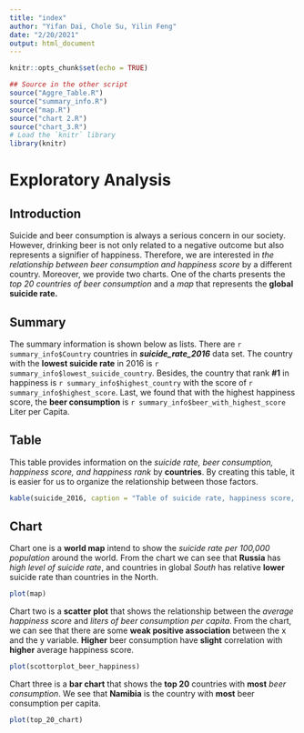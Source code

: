 ```yaml
---
title: "index"
author: "Yifan Dai, Chole Su, Yilin Feng"
date: "2/20/2021"
output: html_document
---
```


```r
knitr::opts_chunk$set(echo = TRUE)
```

```r
## Source in the other script
source("Aggre_Table.R")
source("summary_info.R")
source("map.R")
source("chart 2.R")
source("chart_3.R")
# Load the `knitr` library
library(knitr)
```
# Exploratory Analysis
## Introduction 
Suicide and beer consumption is always a serious concern in our society. However, drinking beer is not only related to a negative outcome but also represents a signifier of happiness. Therefore, we are interested in _the relationship between beer consumption and happiness score_ by a different country. Moreover, we provide two charts.  One of the charts presents the _top 20 countries of beer consumption_ and a _map_ that represents the **global suicide rate.**

## Summary
The summary information is shown below as lists. There are `r summary_info$Country` countries in **_suicide_rate_2016_** data set. The country with the **lowest suicide rate** in 2016 is `r summary_info$lowest_suicide_country`. Besides, the country that rank **#1** in happiness is `r summary_info$highest_country` with the score of `r summary_info$highest_score`. Last, we found that with the highest happiness score, the **beer consumption** is `r summary_info$beer_with_highest_score` Liter per Capita.

## Table
This table provides information on the _suicide rate, beer consumption, happiness score, and happiness rank_ by **countries**. By creating this table, it is easier for us to organize the relationship between those factors.

```r
kable(suicide_2016, caption = "Table of suicide rate, happiness score, rank, and beer consumption")
```

## Chart
Chart one is a **world map** intend to show the _suicide rate per 100,000 population_ around the world.  From the chart we can see that **Russia** has _high level of suicide rate_, and countries in global _South_ has relative **lower** suicide rate than countries in the North. 

```r
plot(map)
```

Chart two is a **scatter plot** that shows the relationship between the _average happiness score_ and _liters of beer consumption per capita_. From the chart, we can see that there are some **weak positive association** between the x and the y variable. **Higher** beer consumption have **slight** correlation with **higher** average happiness score. 

```r
plot(scottorplot_beer_happiness)
```

Chart three is a **bar chart** that shows the **top 20** countries with **most** _beer  consumption_. We see that **Namibia** is the country with **most** beer consumption per capita.

```r
plot(top_20_chart)
```
